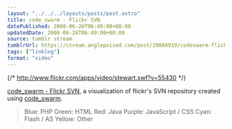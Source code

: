 ```yaml
---
layout: "../../../layouts/posts/post.astro"
title: code_swarm - Flickr SVN
datePublished: 2008-06-26T06:49:00+00:00
updatedDate: 2008-06-26T06:49:00+00:00
source: tumblr stream
tumblrUrl: https://stream.anglepoised.com/post/39884919/codeswarm-flickr-svn-a-visualization-of
tags: ["linklog"]
format: "video"
---
```


{/* http://www.flickr.com/apps/video/stewart.swf?v=55430 */}

[code_swarm - Flickr SVN][1], a visualization of flickr's SVN repository created using [code_swarm][2].

> Blue: PHP
> Green: HTML
> Red: Java
> Purple: JavaScript / CSS
> Cyan: Flash / AS
> Yellow: Other

[1]: http://www.flickr.com/photos/bees/2611175163/
[2]: http://vis.cs.ucdavis.edu/~ogawa/codeswarm/
